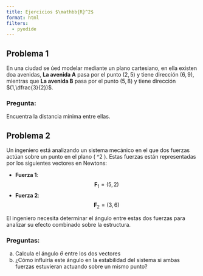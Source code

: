 ```yaml
---
title: Ejercicios $\mathbb{R}^2$
format: html
filters:
  - pyodide
---
```

## **Problema 1**  

En una ciudad se úed modelar mediante un plano cartesiano, en ella existen doa avenidas, **La avenida A** pasa por el punto $(2,5)$ y tiene dirección $(6,9)$, mientras que **La avenida B** pasa por el punto $(5,8)$ y tiene dirección $(1,\dfrac{3}{2})$.

### **Pregunta:**  
Encuentra la distancia mínima entre ellas. 


## **Problema 2**


Un ingeniero está analizando un sistema mecánico en el que dos fuerzas actúan sobre un punto en el plano \( \mathbb{R}^2 \). Estas fuerzas están representadas por los siguientes vectores en Newtons:

- **Fuerza 1**:  
  $$
  \mathbf{F}_1 = (5, 2)
  $$
- **Fuerza 2**:  
  $$
  \mathbf{F}_2 = (3, 6)
  $$

El ingeniero necesita determinar el ángulo entre estas dos fuerzas para analizar su efecto combinado sobre la estructura.  

### **Preguntas:**  
a. Calcula el ángulo $\theta$ entre los dos vectores 
b. ¿Cómo influiría este ángulo en la estabilidad del sistema si ambas fuerzas estuvieran actuando sobre un mismo punto?  

